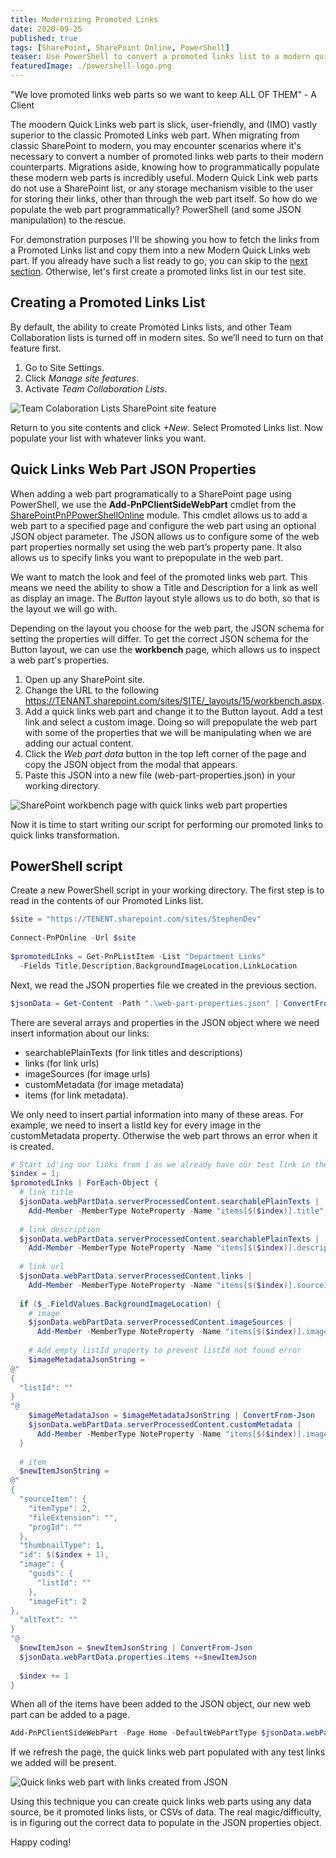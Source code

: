 ```yaml
---
title: Modernizing Promoted Links
date: 2020-09-25
published: true
tags: [SharePoint, SharePoint Online, PowerShell]
teaser: Use PowerShell to convert a promoted links list to a modern quick links web part
featuredImage: ./powershell-logo.png
---
```


"We love promoted links web parts so we want to keep ALL OF THEM" - A Client

The moodern Quick Links web part is slick, user-friendly, and (IMO) vastly superior to the classic Promoted Links web part. When migrating from classic SharePoint to modern, you may encounter scenarios where it's necessary to convert a number of promoted links web parts to their modern counterparts. Migrations aside, knowing how to programmatically populate these modern web parts is incredibly useful. Modern Quick Link web parts do not use a SharePoint list, or any storage mechanism visible to the user for storing their links, other than through the web part itself. So how do we populate the web part programmatically? PowerShell (and some JSON manipulation) to the rescue.

For demonstration purposes I'll be showing you how to fetch the links from a Promoted Links list and copy them into a new Modern Quick Links web part. If you already have such a list ready to go, you can skip to the [next section](#quick-links-web-part-json-properties). Otherwise, let's first create a promoted links list in our test site.

## Creating a Promoted Links List

By default, the ability to create Promoted Links lists, and other Team Collaboration lists is turned off in modern sites. So we’ll need to turn on that feature first.
1. Go to Site Settings.
2. Click *Manage site features*.
3. Activate *Team Collaboration Lists*.

![Team Colaboration Lists SharePoint site feature](./activate-feature.PNG)

Return to you site contents and click *+New*. Select Promoted Links list. Now populate your list with whatever links you want.

## Quick Links Web Part JSON Properties

When adding a web part programatically to a SharePoint page using PowerShell, we use the **Add-PnPClientSideWebPart** cmdlet from the [SharePointPnPPowerShellOnline](https://docs.microsoft.com/en-us/powershell/sharepoint/sharepoint-pnp/sharepoint-pnp-cmdlets?view=sharepoint-ps) module. This cmdlet allows us to add a web part to a specified page and configure the web part using an optional JSON object parameter. The JSON allows us to configure some of the web part properties normally set using the web part’s property pane. It also allows us to specify links you want to prepopulate in the web part. 

We want to match the look and feel of the promoted links web part. This means we need the ability to show a Title and Description for a link as well as display an image. The *Button* layout style allows us to do both, so that is the layout we will go with.

Depending on the layout you choose for the web part, the JSON schema for setting the properties will differ. To get the correct JSON schema for the Button layout, we can use the **workbench** page, which allows us to inspect a web part's properties.

1. Open up any SharePoint site.
2. Change the URL to the following https://TENANT.sharepoint.com/sites/SITE/_layouts/15/workbench.aspx.
3. Add a quick links web part and change it to the Button layout. Add a test link and select a custom image. Doing so will prepopulate the web part with some of the properties that we will be manipulating when we are adding our actual content.
4. Click the *Web part data* button in the top left corner of the page and copy the JSON object from the modal that appears.
5. Paste this JSON into a new file (web-part-properties.json) in your working directory.

![SharePoint workbench page with quick links web part properties](./quick-links-properties.PNG)

Now it is time to start writing our script for performing our promoted links to quick links transformation.

## PowerShell script

Create a new PowerShell script in your working directory. The first step is to read in the contents of our Promoted Links list. 

```powershell
$site = "https://TENENT.sharepoint.com/sites/StephenDev"
 
Connect-PnPOnline -Url $site
 
$promotedLInks = Get-PnPListItem -List "Department Links" 
  -Fields Title,Description,BackgroundImageLocation,LinkLocation
```

Next, we read the JSON properties file we created in the previous section.

```powershell
$jsonData = Get-Content -Path ".\web-part-properties.json" | ConvertFrom-Json
```

There are several arrays and properties in the JSON object where we need insert information about our links:

- searchablePlainTexts (for link titles and descriptions)
- links (for link urls)
- imageSources (for image urls)
- customMetadata (for image metadata)
- items (for link metadata). 

We only need to insert partial information into many of these areas. For example, we need to insert a listId key for every image in the customMetadata property. Otherwise the web part throws an error when it is created.

```powershell
# Start id'ing our links from 1 as we already have our test link in the JSON properties
$index = 1;
$promotedLInks | ForEach-Object {
  # link title
  $jsonData.webPartData.serverProcessedContent.searchablePlainTexts | 
    Add-Member -MemberType NoteProperty -Name "items[$($index)].title" -Value $_.FieldValues.Title
  
  # link description
  $jsonData.webPartData.serverProcessedContent.searchablePlainTexts | 
    Add-Member -MemberType NoteProperty -Name "items[$($index)].description" -Value $_.FieldValues.Description
  
  # link url
  $jsonData.webPartData.serverProcessedContent.links | 
    Add-Member -MemberType NoteProperty -Name "items[$($index)].sourceItem.url" -Value $_.FieldValues.LinkLocation.Url
  
  if ($_.FieldValues.BackgroundImageLocation) {
    # image
    $jsonData.webPartData.serverProcessedContent.imageSources | 
      Add-Member -MemberType NoteProperty -Name "items[$($index)].image.url" -Value $_.FieldValues.BackgroundImageLocation.Url
    
    # Add empty listId property to prevent listId not found error
    $imageMetadataJsonString = 
@"
{
  "listId": ""
}
"@
    $imageMetadataJson = $imageMetadataJsonString | ConvertFrom-Json 
    $jsonData.webPartData.serverProcessedContent.customMetadata | 
      Add-Member -MemberType NoteProperty -Name "items[$($index)].image.url" -Value $imageMetadataJson
  }
 
  # item
  $newItemJsonString = 
@"
{
  "sourceItem": {
    "itemType": 2,
    "fileExtension": "",
    "progId": ""
  },
  "thumbnailType": 1,
  "id": $($index + 1),
  "image": {
    "guids": {
      "listId": ""
    },
    "imageFit": 2
},
  "altText": ""
}
"@
  $newItemJson = $newItemJsonString | ConvertFrom-Json 
  $jsonData.webPartData.properties.items +=$newItemJson
 
  $index += 1
}
```

When all of the items have been added to the JSON object, our new web part can be added to a page.

```powershell
Add-PnPClientSideWebPart -Page Home -DefaultWebPartType $jsonData.webPartData.properties.dataProviderId -WebPartProperties ($jsonData | ConvertTo-Json -Depth 10)
```

If we refresh the page, the quick links web part populated with any test links we added will be present.

![Quick links web part with links created from JSON](./quick-links-finished.PNG)

Using this technique you can create quick links web parts using any data source, be it promoted links lists, or CSVs of data. The real magic/difficulty, is in figuring out the correct data to populate in the JSON properties object.

Happy coding!